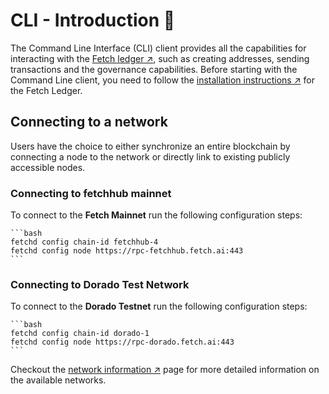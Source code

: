 # CLI - Introduction 🚀

The Command Line Interface (CLI) client provides all the capabilities for interacting with the [Fetch ledger ↗️](/concepts/fetch-network/ledger/intro), such as creating addresses, sending transactions and the governance capabilities. Before starting with the Command Line client, you need to follow the [installation instructions ↗️](/guides/fetch-network/ledger/installation) for the Fetch Ledger.

## Connecting to a network

Users have the choice to either synchronize an entire blockchain by connecting a node to the network or directly link to existing publicly accessible nodes.

### Connecting to fetchhub mainnet

To connect to the **Fetch Mainnet** run the following configuration steps:

    ```bash
    fetchd config chain-id fetchhub-4
    fetchd config node https://rpc-fetchhub.fetch.ai:443
    ```

### Connecting to Dorado Test Network

To connect to the **Dorado Testnet** run the following configuration steps:

    ```bash
    fetchd config chain-id dorado-1
    fetchd config node https://rpc-dorado.fetch.ai:443
    ```

Checkout the [network information ↗️](/references/ledger/active-networks) page for more detailed information on the available networks.
